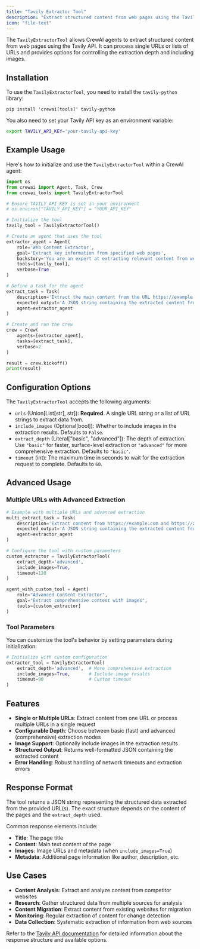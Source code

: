 ```yaml
---
title: "Tavily Extractor Tool"
description: "Extract structured content from web pages using the Tavily API"
icon: "file-text"
---
```


The `TavilyExtractorTool` allows CrewAI agents to extract structured content from web pages using the Tavily API. It can process single URLs or lists of URLs and provides options for controlling the extraction depth and including images.

## Installation

To use the `TavilyExtractorTool`, you need to install the `tavily-python` library:

```shell
pip install 'crewai[tools]' tavily-python
```

You also need to set your Tavily API key as an environment variable:

```bash
export TAVILY_API_KEY='your-tavily-api-key'
```

## Example Usage

Here's how to initialize and use the `TavilyExtractorTool` within a CrewAI agent:

```python
import os
from crewai import Agent, Task, Crew
from crewai_tools import TavilyExtractorTool

# Ensure TAVILY_API_KEY is set in your environment
# os.environ["TAVILY_API_KEY"] = "YOUR_API_KEY"

# Initialize the tool
tavily_tool = TavilyExtractorTool()

# Create an agent that uses the tool
extractor_agent = Agent(
    role='Web Content Extractor',
    goal='Extract key information from specified web pages',
    backstory='You are an expert at extracting relevant content from websites using the Tavily API.',
    tools=[tavily_tool],
    verbose=True
)

# Define a task for the agent
extract_task = Task(
    description='Extract the main content from the URL https://example.com using basic extraction depth.',
    expected_output='A JSON string containing the extracted content from the URL.',
    agent=extractor_agent
)

# Create and run the crew
crew = Crew(
    agents=[extractor_agent],
    tasks=[extract_task],
    verbose=2
)

result = crew.kickoff()
print(result)
```

## Configuration Options

The `TavilyExtractorTool` accepts the following arguments:

- `urls` (Union[List[str], str]): **Required**. A single URL string or a list of URL strings to extract data from.
- `include_images` (Optional[bool]): Whether to include images in the extraction results. Defaults to `False`.
- `extract_depth` (Literal["basic", "advanced"]): The depth of extraction. Use `"basic"` for faster, surface-level extraction or `"advanced"` for more comprehensive extraction. Defaults to `"basic"`.
- `timeout` (int): The maximum time in seconds to wait for the extraction request to complete. Defaults to `60`.

## Advanced Usage

### Multiple URLs with Advanced Extraction

```python
# Example with multiple URLs and advanced extraction
multi_extract_task = Task(
    description='Extract content from https://example.com and https://anotherexample.org using advanced extraction.',
    expected_output='A JSON string containing the extracted content from both URLs.',
    agent=extractor_agent
)

# Configure the tool with custom parameters
custom_extractor = TavilyExtractorTool(
    extract_depth='advanced',
    include_images=True,
    timeout=120
)

agent_with_custom_tool = Agent(
    role="Advanced Content Extractor",
    goal="Extract comprehensive content with images",
    tools=[custom_extractor]
)
```

### Tool Parameters

You can customize the tool's behavior by setting parameters during initialization:

```python
# Initialize with custom configuration
extractor_tool = TavilyExtractorTool(
    extract_depth='advanced',  # More comprehensive extraction
    include_images=True,       # Include image results
    timeout=90                 # Custom timeout
)
```

## Features

- **Single or Multiple URLs**: Extract content from one URL or process multiple URLs in a single request
- **Configurable Depth**: Choose between basic (fast) and advanced (comprehensive) extraction modes
- **Image Support**: Optionally include images in the extraction results
- **Structured Output**: Returns well-formatted JSON containing the extracted content
- **Error Handling**: Robust handling of network timeouts and extraction errors

## Response Format

The tool returns a JSON string representing the structured data extracted from the provided URL(s). The exact structure depends on the content of the pages and the `extract_depth` used.

Common response elements include:
- **Title**: The page title
- **Content**: Main text content of the page
- **Images**: Image URLs and metadata (when `include_images=True`)
- **Metadata**: Additional page information like author, description, etc.

## Use Cases

- **Content Analysis**: Extract and analyze content from competitor websites
- **Research**: Gather structured data from multiple sources for analysis
- **Content Migration**: Extract content from existing websites for migration
- **Monitoring**: Regular extraction of content for change detection
- **Data Collection**: Systematic extraction of information from web sources

Refer to the [Tavily API documentation](https://docs.tavily.com/docs/tavily-api/python-sdk#extract) for detailed information about the response structure and available options.